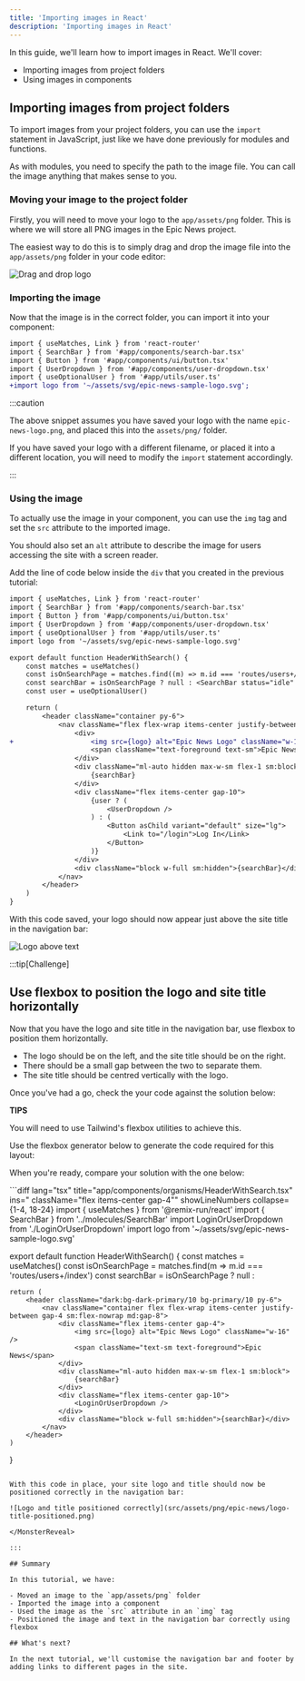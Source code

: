 ```yaml
---
title: 'Importing images in React'
description: 'Importing images in React'
---
```



In this guide, we'll learn how to import images in React. We'll cover:

- Importing images from project folders
- Using images in components

## Importing images from project folders

To import images from your project folders, you can use the `import` statement in JavaScript, just like we have done previously for modules and functions.

As with modules, you need to specify the path to the image file. You can call the image anything that makes sense to you.

### Moving your image to the project folder

Firstly, you will need to move your logo to the `app/assets/png` folder. This is where we will store all PNG images in the Epic News project.

The easiest way to do this is to simply drag and drop the image file into the `app/assets/png` folder in your code editor:

![Drag and drop logo](src/assets/gif/drag-and-drop-logo.gif)

### Importing the image

Now that the image is in the correct folder, you can import it into your component:

```diff lang="tsx" title="app/components/organisms/HeaderWithSearch.tsx"
import { useMatches, Link } from 'react-router'
import { SearchBar } from '#app/components/search-bar.tsx'
import { Button } from '#app/components/ui/button.tsx'
import { UserDropdown } from '#app/components/user-dropdown.tsx'
import { useOptionalUser } from '#app/utils/user.ts'
+import logo from '~/assets/svg/epic-news-sample-logo.svg';
```

:::caution

The above snippet assumes you have saved your logo with the name `epic-news-logo.png`, and placed this into the `assets/png/` folder.

If you have saved your logo with a different filename, or placed it into a different location, you will need to modify the `import` statement accordingly.

:::

### Using the image

To actually use the image in your component, you can use the `img` tag and set the `src` attribute to the imported image.

You should also set an `alt` attribute to describe the image for users accessing the site with a screen reader.

Add the line of code below inside the `div` that you created in the previous tutorial:

```diff lang="tsx" title="app/components/organisms/HeaderWithSearch.tsx" showLineNumbers collapse={1-6, 21-33}
import { useMatches, Link } from 'react-router'
import { SearchBar } from '#app/components/search-bar.tsx'
import { Button } from '#app/components/ui/button.tsx'
import { UserDropdown } from '#app/components/user-dropdown.tsx'
import { useOptionalUser } from '#app/utils/user.ts'
import logo from '~/assets/svg/epic-news-sample-logo.svg'

export default function HeaderWithSearch() {
	const matches = useMatches()
	const isOnSearchPage = matches.find((m) => m.id === 'routes/users+/index')
	const searchBar = isOnSearchPage ? null : <SearchBar status="idle" />
	const user = useOptionalUser()

	return (
		<header className="container py-6">
			<nav className="flex flex-wrap items-center justify-between gap-4 sm:flex-nowrap md:gap-8">
				<div>
+					<img src={logo} alt="Epic News Logo" className="w-16" />
					<span className="text-foreground text-sm">Epic News</span>
				</div>
				<div className="ml-auto hidden max-w-sm flex-1 sm:block">
					{searchBar}
				</div>
				<div className="flex items-center gap-10">
					{user ? (
						<UserDropdown />
					) : (
						<Button asChild variant="default" size="lg">
							<Link to="/login">Log In</Link>
						</Button>
					)}
				</div>
				<div className="block w-full sm:hidden">{searchBar}</div>
			</nav>
		</header>
	)
}
```

With this code saved, your logo should now appear just above the site title in the navigation bar:

![Logo above text](src/assets/png/epic-news/logo-above-text.png)

:::tip[Challenge]

## Use flexbox to position the logo and site title horizontally

Now that you have the logo and site title in the navigation bar, use flexbox to position them horizontally.

- The logo should be on the left, and the site title should be on the right.
- There should be a small gap between the two to separate them.
- The site title should be centred vertically with the logo.

Once you've had a go, check the your code against the solution below:

**TIPS**

You will need to use Tailwind's flexbox utilities to achieve this.

Use the flexbox generator below to generate the code required for this layout:

<FlexboxGenerator applyFlex={true} />

When you're ready, compare your solution with the one below:

<MonsterReveal title="Flexbox solution">
```diff lang="tsx" title="app/components/organisms/HeaderWithSearch.tsx" ins=" className="flex items-center gap-4"" showLineNumbers collapse={1-4, 18-24}
import { useMatches } from '@remix-run/react'
import { SearchBar } from '../molecules/SearchBar'
import LoginOrUserDropdown from './LoginOrUserDropdown'
import logo from '~/assets/svg/epic-news-sample-logo.svg'

export default function HeaderWithSearch() {
	const matches = useMatches()
	const isOnSearchPage = matches.find(m => m.id === 'routes/users+/index')
	const searchBar = isOnSearchPage ? null : <SearchBar status="idle" />

	return (
		<header className="dark:bg-dark-primary/10 bg-primary/10 py-6">
			<nav className="container flex flex-wrap items-center justify-between gap-4 sm:flex-nowrap md:gap-8">
				<div className="flex items-center gap-4">
					<img src={logo} alt="Epic News Logo" className="w-16" />
					<span className="text-sm text-foreground">Epic News</span>
				</div>
				<div className="ml-auto hidden max-w-sm flex-1 sm:block">
					{searchBar}
				</div>
				<div className="flex items-center gap-10">
					<LoginOrUserDropdown />
				</div>
				<div className="block w-full sm:hidden">{searchBar}</div>
			</nav>
		</header>
	)
}
```

With this code in place, your site logo and title should now be positioned correctly in the navigation bar:

![Logo and title positioned correctly](src/assets/png/epic-news/logo-title-positioned.png)

</MonsterReveal>

:::

## Summary

In this tutorial, we have:

- Moved an image to the `app/assets/png` folder
- Imported the image into a component
- Used the image as the `src` attribute in an `img` tag
- Positioned the image and text in the navigation bar correctly using flexbox

## What's next?

In the next tutorial, we'll customise the navigation bar and footer by adding links to different pages in the site.
